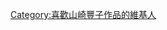 {{Userbox
  |border-c = #000000
  |border-s = 1
  |id-c     = #cc0000
  |id-s     = 
  |id-fc    = #ffffff
  |info-c   = #ffffff
  |info-s   = 10
  |info-fc  = #000000
  |id       = {{lang|ja|山崎<br>豊子}}
  |info     = 這個用戶喜歡'''[[山崎豐子]]'''的作品。
}}

[[Category:喜歡山崎豐子作品的維基人]]
